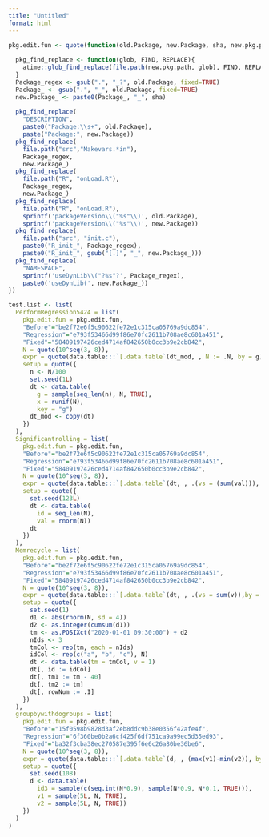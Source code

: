 ```yaml
---
title: "Untitled"
format: html
---
```



```r
pkg.edit.fun <- quote(function(old.Package, new.Package, sha, new.pkg.path){
  
  pkg_find_replace <- function(glob, FIND, REPLACE){
    atime::glob_find_replace(file.path(new.pkg.path, glob), FIND, REPLACE)
  }
  Package_regex <- gsub(".", "_?", old.Package, fixed=TRUE)
  Package_ <- gsub(".", "_", old.Package, fixed=TRUE)
  new.Package_ <- paste0(Package_, "_", sha)
  
  pkg_find_replace(
    "DESCRIPTION",
    paste0("Package:\\s+", old.Package),
    paste("Package:", new.Package))
  pkg_find_replace(
    file.path("src","Makevars.*in"),
    Package_regex,
    new.Package_)
  pkg_find_replace(
    file.path("R", "onLoad.R"),
    Package_regex,
    new.Package_)
  pkg_find_replace(
    file.path("R", "onLoad.R"),
    sprintf('packageVersion\\("%s"\\)', old.Package),
    sprintf('packageVersion\\("%s"\\)', new.Package))
  pkg_find_replace(
    file.path("src", "init.c"),
    paste0("R_init_", Package_regex),
    paste0("R_init_", gsub("[.]", "_", new.Package_)))
  pkg_find_replace(
    "NAMESPACE",
    sprintf('useDynLib\\("?%s"?', Package_regex),
    paste0('useDynLib(', new.Package_))
})

test.list <- list(
  PerformRegression5424 = list(
    pkg.edit.fun = pkg.edit.fun,
    "Before"="be2f72e6f5c90622fe72e1c315ca05769a9dc854",
    "Regression"="e793f53466d99f86e70fc2611b708ae8c601a451", 
    "Fixed"="58409197426ced4714af842650b0cc3b9e2cb842",
    N = quote(10^seq(3, 8)),
    expr = quote(data.table:::`[.data.table`(dt_mod, , N := .N, by = g)),
    setup = quote({
      n <- N/100
      set.seed(1L)
      dt <- data.table(
        g = sample(seq_len(n), N, TRUE),
        x = runif(N),
        key = "g")
      dt_mod <- copy(dt)
    })
  ),
  Significantrolling = list(
    pkg.edit.fun = pkg.edit.fun,
    "Before"="be2f72e6f5c90622fe72e1c315ca05769a9dc854",
    "Regression"="e793f53466d99f86e70fc2611b708ae8c601a451", 
    "Fixed"="58409197426ced4714af842650b0cc3b9e2cb842",
    N = quote(10^seq(3, 8)),
    expr = quote(data.table:::`[.data.table`(dt, , .(vs = (sum(val))), by = .(id))),
    setup = quote({
      set.seed(123L)
      dt <- data.table(
        id = seq_len(N),
        val = rnorm(N))
      dt
    })
  ),
  Memrecycle = list(
    pkg.edit.fun = pkg.edit.fun,
    "Before"="be2f72e6f5c90622fe72e1c315ca05769a9dc854",
    "Regression"="e793f53466d99f86e70fc2611b708ae8c601a451", 
    "Fixed"="58409197426ced4714af842650b0cc3b9e2cb842",
    N = quote(10^seq(3, 8)),
    expr = quote(data.table:::`[.data.table`(dt, , .(vs = sum(v)),by = id)),
    setup = quote({
      set.seed(1)
      d1 <- abs(rnorm(N, sd = 4))
      d2 <- as.integer(cumsum(d1))
      tm <- as.POSIXct("2020-01-01 09:30:00") + d2
      nIds <- 3
      tmCol <- rep(tm, each = nIds)
      idCol <- rep(c("a", "b", "c"), N)
      dt <- data.table(tm = tmCol, v = 1)
      dt[, id := idCol]
      dt[, tm1 := tm - 40]
      dt[, tm2 := tm]
      dt[, rowNum := .I]
    })
  ),
  groupbywithdogroups = list(
    pkg.edit.fun = pkg.edit.fun,
    "Before"="15f0598b9828d3af2eb8ddc9b38e0356f42afe4f",
    "Regression"="6f360be0b2a6cf425f6df751ca9a99ec5d35ed93", 
    "Fixed"="ba32f3cba38ec270587e395f6e6c26a80be36be6",
    N = quote(10^seq(3, 8)),
    expr = quote(data.table:::`[.data.table`(d, , (max(v1)-min(v2)), by = id3)),
    setup = quote({
      set.seed(108)
      d <- data.table(
        id3 = sample(c(seq.int(N*0.9), sample(N*0.9, N*0.1, TRUE))),
        v1 = sample(5L, N, TRUE),
        v2 = sample(5L, N, TRUE))
    })
  )
)
```

